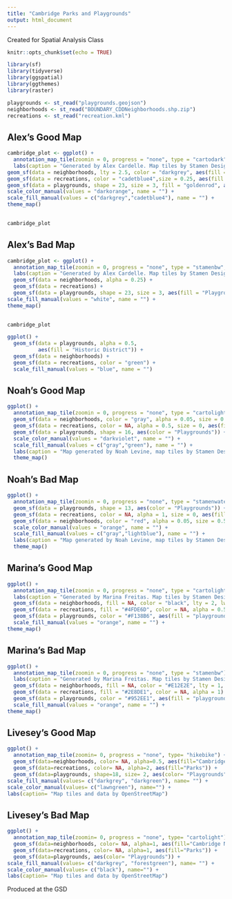```yaml
---
title: "Cambridge Parks and Playgrounds"
output: html_document
---
```

Created for Spatial Analysis Class
```r
knitr::opts_chunk$set(echo = TRUE)
```

```r
library(sf)
library(tidyverse)
library(ggspatial)
library(ggthemes)
library(raster)
```

```r

playgrounds <- st_read("playgrounds.geojson")
neighborhoods <- st_read("BOUNDARY_CDDNeighborhoods.shp.zip")
recreations <- st_read("recreation.kml")

```

## Alex's Good Map

```r

cambridge_plot <- ggplot() +
  annotation_map_tile(zoomin = 0, progress = "none", type = "cartodark", alpha = 1) +
  labs(caption = "Generated by Alex Cardelle. Map tiles by Stamen Design. Data by OpenStreetMap") +
geom_sf(data = neighborhoods, lty = 2.5, color = "darkgrey", aes(fill = "Neighborhoods"), alpha = .15) +
geom_sf(data = recreations, color = "cadetblue4",size = 0.25, aes(fill = "Parks"), alpha = .85) +
geom_sf(data = playgrounds, shape = 23, size = 3, fill = "goldenrod", aes(color = "Playgrounds"), alpha = .5) +
scale_color_manual(values = "darkorange", name = "") +
scale_fill_manual(values = c("darkgrey","cadetblue4"), name = "") +
theme_map()

  
cambridge_plot
```

## Alex's Bad Map

```r

cambridge_plot <- ggplot() +
  annotation_map_tile(zoomin = 0, progress = "none", type = "stamenbw", alpha = 0.25) +
  labs(caption = "Generated by Alex Cardelle. Map tiles by Stamen Design. Data by OpenStreetMap") +
  geom_sf(data = neighborhoods, alpha = 0.25) +
  geom_sf(data = recreations) +
  geom_sf(data = playgrounds, shape = 23, size = 3, aes(fill = "Playgrounds")) +
scale_fill_manual(values = "white", name = "") +
theme_map()

  
cambridge_plot
```
```r

ggplot() +
  geom_sf(data = playgrounds, alpha = 0.5,
          aes(fill = "Historic District")) +
  geom_sf(data = neighborhoods) +
  geom_sf(data = recreations, color = "green") +
  scale_fill_manual(values = "blue", name = "") 

```

## Noah's Good Map

```r

ggplot() +
  annotation_map_tile(zoomin = 0, progress = "none", type = "cartolight") +
  geom_sf(data = neighborhoods, color = "gray", alpha = 0.05, size = 0.5, lty = 2, aes(fill="Neighborhoods")) +
  geom_sf(data = recreations, color = NA, alpha = 0.5, size = 0, aes(fill="Parks")) +
  geom_sf(data = playgrounds, shape = 16, aes(color = "Playgrounds")) +
  scale_color_manual(values = "darkviolet", name = "") +
  scale_fill_manual(values = c("gray","green"), name = "") +
  labs(caption = "Map generated by Noah Levine, map tiles by Stamen Design, data from the City of Cambridge, and basemap by OpenStreetMap.") +
  theme_map()

```

## Noah's Bad Map

``` r
ggplot() +
  annotation_map_tile(zoomin = 0, progress = "none", type = "stamenwatercolor") +
  geom_sf(data = playgrounds, shape = 13, aes(color = "Playgrounds")) +
  geom_sf(data = recreations, color = NA, alpha = 1, size = 0, aes(fill="Parks")) +
  geom_sf(data = neighborhoods, color = "red", alpha = 0.05, size = 0.5, aes(fill="Neighborhoods")) +
  scale_color_manual(values = "orange", name = "") +
  scale_fill_manual(values = c("gray","lightblue"), name = "") +
  labs(caption = "Map generated by Noah Levine, map tiles by Stamen Design, data from the City of Cambridge, and basemap by OpenStreetMap.") +
  theme_map()

```

## Marina's Good Map

```r

ggplot() +
  annotation_map_tile(zoomin = 0, progress = "none", type = "cartolight") +
  labs(caption = "Generated by Marina Freitas. Map tiles by Stamen Design. Data by OpenStreetMap.") +
  geom_sf(data = neighborhoods, fill = NA, color = "black", lty = 2, lwd = 0.2) +
  geom_sf(data = recreations, fill = "#4FDE6D", color = NA, alpha = 0.5) +
  geom_sf(data = playgrounds, color = "#F138B6", aes(fill = "playgrounds")) +
  scale_fill_manual(values = "orange", name = "") +
theme_map()

```

## Marina's Bad Map

```r

ggplot() +
  annotation_map_tile(zoomin = 0, progress = "none", type = "stamenbw") +
  labs(caption = "Generated by Marina Freitas. Map tiles by Stamen Design. Data by OpenStreetMap.") +
  geom_sf(data = neighborhoods, fill = NA, color = "#E12E2E", lty = 1, lwd = 1) +
  geom_sf(data = recreations, fill = "#2E8DE1", color = NA, alpha = 1) +
  geom_sf(data = playgrounds, color = "#952EE1", aes(fill = "playgrounds")) +
  scale_fill_manual(values = "orange", name = "") +
theme_map()

```

## Livesey's Good Map
```r

ggplot() + 
  annotation_map_tile(zoomin= 0, progress = "none", type= "hikebike") + 
  geom_sf(data=neighborhoods, color= NA, alpha=0.5, aes(fill="Cambridge Neighborhoods")) + 
  geom_sf(data=recreations, color= NA, alpha=2, aes(fill="Parks")) +
  geom_sf(data=playgrounds, shape=18, size= 2, aes(color= "Playgrounds")) +
scale_fill_manual(values= c("darkgrey", "darkgreen"), name= "") +
scale_color_manual(values= c("lawngreen"), name="") + 
labs(caption= "Map tiles and data by OpenStreetMap")

```

## Livesey's Bad Map
```r

ggplot() + 
  annotation_map_tile(zoomin= 0, progress = "none", type= "cartolight") + 
  geom_sf(data=neighborhoods, color= NA, alpha=1, aes(fill="Cambridge Neighborhoods")) + 
  geom_sf(data=recreations, color= NA, alpha=1, aes(fill="Parks")) + 
  geom_sf(data=playgrounds, aes(color= "Playgrounds")) +
scale_fill_manual(values= c("darkgrey", "forestgreen"), name= "") + 
scale_color_manual(values= c("black"), name="") +
labs(caption= "Map tiles and data by OpenStreetMap")

```

Produced at the GSD 
